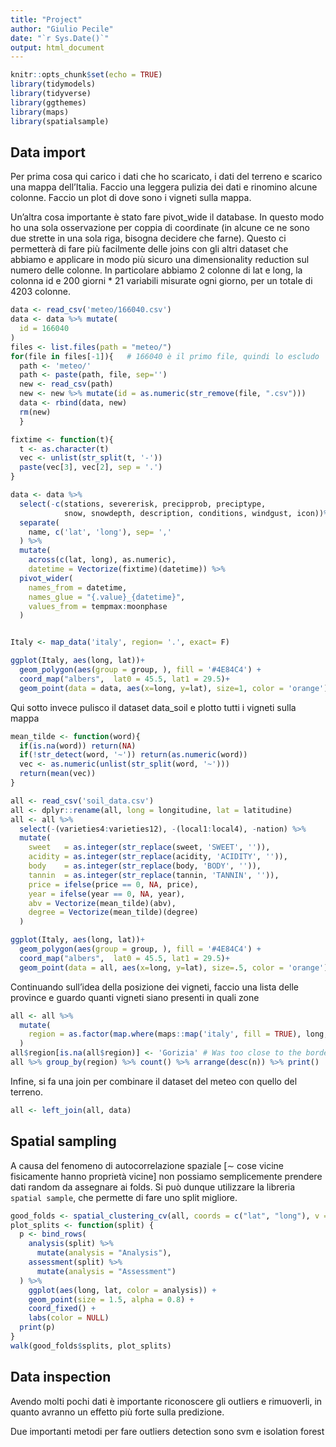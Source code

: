 ```yaml
---
title: "Project"
author: "Giulio Pecile"
date: "`r Sys.Date()`"
output: html_document
---
```


```r
knitr::opts_chunk$set(echo = TRUE)
library(tidymodels)
library(tidyverse)
library(ggthemes)
library(maps)
library(spatialsample)
```

## Data import

Per prima cosa qui carico i dati che ho scaricato, i dati del terreno e scarico una mappa dell'Italia. 
Faccio una leggera pulizia dei dati e rinomino alcune colonne. Faccio un plot di dove sono i vigneti sulla mappa. 

Un'altra cosa importante è stato fare pivot_wide il database. In questo modo ho una sola osservazione per coppia di coordinate (in alcune ce ne sono due strette in una sola riga, bisogna decidere che farne). Questo ci permetterà di fare più facilmente delle joins con gli altri dataset che abbiamo e applicare in modo più sicuro una dimensionality reduction sul numero delle colonne. In particolare abbiamo 2 colonne di lat e long, la colonna id e 200 giorni * 21 variabili misurate ogni giorno, per un totale di 4203 colonne.

```r

data <- read_csv('meteo/166040.csv')
data <- data %>% mutate(
  id = 166040
)
files <- list.files(path = "meteo/")
for(file in files[-1]){   # 166040 è il primo file, quindi lo escludo
  path <- 'meteo/'
  path <- paste(path, file, sep='')
  new <- read_csv(path)
  new <- new %>% mutate(id = as.numeric(str_remove(file, ".csv")))
  data <- rbind(data, new)
  rm(new)
  }

fixtime <- function(t){
  t <- as.character(t)
  vec <- unlist(str_split(t, '-'))
  paste(vec[3], vec[2], sep = '.')
}

data <- data %>%
  select(-c(stations, severerisk, precipprob, preciptype,
            snow, snowdepth, description, conditions, windgust, icon))%>%
  separate(
    name, c('lat', 'long'), sep= ','
  ) %>%
  mutate(
    across(c(lat, long), as.numeric),
    datetime = Vectorize(fixtime)(datetime)) %>%
  pivot_wider(
    names_from = datetime,
    names_glue = "{.value}_{datetime}",
    values_from = tempmax:moonphase
  )


Italy <- map_data('italy', region= '.', exact= F)

ggplot(Italy, aes(long, lat))+
  geom_polygon(aes(group = group, ), fill = '#4E84C4') +
  coord_map("albers",  lat0 = 45.5, lat1 = 29.5)+
  geom_point(data = data, aes(x=long, y=lat), size=1, color = 'orange')
```

Qui sotto invece pulisco il dataset data_soil e plotto tutti i vigneti sulla mappa


```r
mean_tilde <- function(word){
  if(is.na(word)) return(NA)
  if(!str_detect(word, '~')) return(as.numeric(word))
  vec <- as.numeric(unlist(str_split(word, '~')))
  return(mean(vec))
}

all <- read_csv('soil_data.csv')
all <- dplyr::rename(all, long = longitudine, lat = latitudine)
all <- all %>%
  select(-(varieties4:varieties12), -(local1:local4), -nation) %>%
  mutate(
    sweet   = as.integer(str_replace(sweet, 'SWEET', '')),
    acidity = as.integer(str_replace(acidity, 'ACIDITY', '')),
    body    = as.integer(str_replace(body, 'BODY', '')),
    tannin  = as.integer(str_replace(tannin, 'TANNIN', '')),
    price = ifelse(price == 0, NA, price),
    year = ifelse(year == 0, NA, year),
    abv = Vectorize(mean_tilde)(abv),
    degree = Vectorize(mean_tilde)(degree)
  )

ggplot(Italy, aes(long, lat))+
  geom_polygon(aes(group = group, ), fill = '#4E84C4') +
  coord_map("albers",  lat0 = 45.5, lat1 = 29.5)+
  geom_point(data = all, aes(x=long, y=lat), size=.5, color = 'orange')

```

Continuando sull'idea della posizione dei vigneti, faccio una lista delle province e guardo quanti vigneti siano presenti in quali zone

```r
all <- all %>%
  mutate(
    region = as.factor(map.where(maps::map('italy', fill = TRUE), long, lat)),
  )
all$region[is.na(all$region)] <- 'Gorizia' # Was too close to the border
all %>% group_by(region) %>% count() %>% arrange(desc(n)) %>% print()
```

Infine, si fa una join per combinare il dataset del meteo con quello del terreno.

```r
all <- left_join(all, data)
```


## Spatial sampling

A causa del fenomeno di autocorrelazione spaziale [$\sim$ cose vicine fisicamente hanno proprietà vicine] non possiamo semplicemente prendere dati random da assegnare ai folds. Si può dunque utilizzare la libreria ```spatial sample```, che permette di fare uno split migliore. 


```r
good_folds <- spatial_clustering_cv(all, coords = c("lat", "long"), v = 5)
plot_splits <- function(split) {
  p <- bind_rows(
    analysis(split) %>%
      mutate(analysis = "Analysis"),
    assessment(split) %>%
      mutate(analysis = "Assessment")
  ) %>%
    ggplot(aes(long, lat, color = analysis)) +
    geom_point(size = 1.5, alpha = 0.8) +
    coord_fixed() +
    labs(color = NULL)
  print(p)
}
walk(good_folds$splits, plot_splits)
```


## Data inspection

Avendo molti pochi dati è importante riconoscere gli outliers e rimuoverli, in quanto avranno un effetto più forte sulla predizione. 

Due importanti metodi per fare outliers detection sono svm e isolation forest

